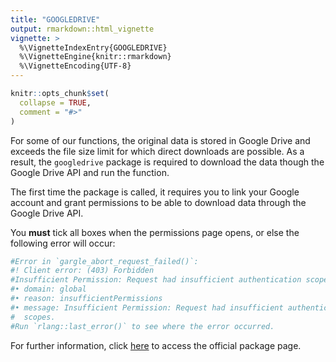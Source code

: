 ---
title: "GOOGLEDRIVE"
output: rmarkdown::html_vignette
vignette: >
  %\VignetteIndexEntry{GOOGLEDRIVE}
  %\VignetteEngine{knitr::rmarkdown}
  %\VignetteEncoding{UTF-8}
---

```{r, include = FALSE}
knitr::opts_chunk$set(
  collapse = TRUE,
  comment = "#>"
)
```

For some of our functions, the original data is stored in Google Drive and exceeds the file size limit for which direct downloads are possible. As a result, the `googledrive` package is required to download the data though the Google Drive API and run the function.

The first time the package is called, it requires you to link your Google account and grant permissions to be able to download data through the Google Drive API.

You **must** tick all boxes when the permissions page opens, or else the following error will occur:

```{r}
#Error in `gargle_abort_request_failed()`:
#! Client error: (403) Forbidden
#Insufficient Permission: Request had insufficient authentication scopes.
#• domain: global
#• reason: insufficientPermissions
#• message: Insufficient Permission: Request had insufficient authentication
#  scopes.
#Run `rlang::last_error()` to see where the error occurred.
```

For further information, click [here](https://googledrive.tidyverse.org/) to access the official package page.
